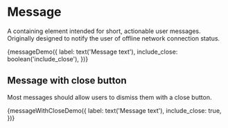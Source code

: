 
<!-- @TODO Generate an example of a message with a decorative icon. -->

<Meta title="Components/Message" decorators={[withKnobs]} />

# Message

A containing element intended for short, actionable user messages. Originally
designed to notify the user of offline network connection status.

<Preview>
  <Story name="Default" height="120px">
    {messageDemo({
      label: text('Message text'),
      include_close: boolean('include_close'),
    })}
  </Story>
</Preview>

## Message with close button

Most messages should allow users to dismiss them with a close button.

<Preview>
  <Story name="With Close Button" height="120px">
    {messageWithCloseDemo({
      label: text('Message text'),
      include_close: true,
    })}
  </Story>
</Preview>
